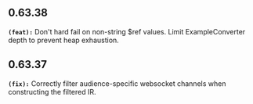 ## 0.63.38
**`(feat):`** Don't hard fail on non-string $ref values.
Limit ExampleConverter depth to prevent heap exhaustion.


## 0.63.37
**`(fix):`** Correctly filter audience-specific websocket channels when constructing the filtered IR.


